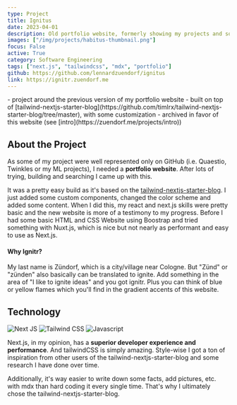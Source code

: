 ```yaml
---
type: Project
title: Ignitus
date: 2023-04-01
description: Old portfolio website, formerly showing my projects and some facts about me.
images: ["/img/projects/habitus-thumbnail.png"]
focus: False
active: True
category: Software Engineering
tags: ["next.js", "tailwindcss", "mdx", "portfolio"]
github: https://github.com/lennardzuendorf/ignitus
link: https://ignitr.zuendorf.me
---
```


<Callout>
    - project around the previous version of my portfolio website
    - built on top of [tailwind-nextjs-starter-blog](https://github.com/timlrx/tailwind-nextjs-starter-blog/tree/master), with some customization
    - archived in favor of this website (see [intro](https://zuendorf.me/projects/intro))
</Callout>

## About the Project

As some of my project were well represented only on GitHub (i.e. Quaestio, Twinkles or my ML projects), I needed a **portfolio website**. After lots of trying, building and searching I came up with this.

It was a pretty easy build as it's based on the [tailwind-nextjs-starter-blog](https://github.com/timlrx/tailwind-nextjs-starter-blog/tree/master). I just added some custom components, changed the color scheme and added some content. When I did this, my react and next.js skills were pretty basic and the new website is more of a testimony to my progress. Before I had some basic HTML and CSS Website using Boostrap and tried something with Nuxt.js, which is nice but not nearly as performant and easy to use as Next.js.

#### Why Ignitr?

My last name is Zündorf, which is a city/village near Cologne. But "Zünd" or "zünden" also basically can be translated to ignite. Add something in the area of "I like to ignite ideas" and you got ignitr. Plus you can think of blue or yellow flames which you'll find in the gradient accents of this website.

## Technology

<ProjectTech>
  <Link href="https://nextjs.org/">
    <img
      src="https://img.shields.io/badge/Next-black?style=for-the-badge&logo=next.js&logoColor=white"
      alt="Next JS"
      className="rounded-sm"
    />
  </Link>
  <Link href="https://tailwindcss.com/">
    <img
      src="https://img.shields.io/badge/tailwindcss-%2338B2AC.svg?style=for-the-badge&logo=tailwind-css&logoColor=white"
      alt="Tailwind CSS"
      className="rounded-sm"
    />
  </Link>
  <Link href="https://www.javascript.com/">
    <img
      src="https://img.shields.io/badge/javascript-%23323330.svg?style=for-the-badge&logo=javascript&logoColor=%23F7DF1E"
      alt="Javascript"
      className="rounded-sm"
    />
  </Link>
</ProjectTech>

Next.js, in my opinion, has a **superior developer experience and performance**. And tailwindCSS is simply amazing. Style-wise I got a ton of inspiration from other users of the tailwind-nextjs-starter-blog and some research I have done over time.

Additionally, it's way easier to write down some facts, add pictures, etc. with mdx than hard coding it every single time. That's why I ultimately chose the tailwind-nextjs-starter-blog.


